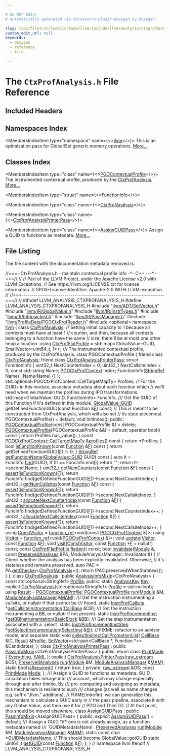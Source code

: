```yaml
---

# DO NOT EDIT!
# Automatically generated via docusaurus-plugin-doxygen by Doxygen.

slug: /api/files/include/include/llvm/include/llvm/analysis/ctxprofanalysis-h
custom_edit_url: null
keywords:
  - doxygen
  - reference
  - file

---
```





# The `CtxProfAnalysis.h` File Reference

<DoxygenPage pluginConfig={pluginConfig}>



## Included Headers

<IncludesList>
<IncludesListItem
  filePath="llvm/ADT/SetVector.h"
  permalink="/docs/api/files/include/include/llvm/include/llvm/adt/setvector-h"
  isLocal="true" />
<IncludesListItem
  filePath="llvm/IR/GlobalValue.h"
  permalink="/docs/api/files/include/include/llvm/include/llvm/ir/globalvalue-h"
  isLocal="true" />
<IncludesListItem
  filePath="llvm/IR/InstrTypes.h"
  permalink="/docs/api/files/include/include/llvm/include/llvm/ir/instrtypes-h"
  isLocal="true" />
<IncludesListItem
  filePath="llvm/IR/IntrinsicInst.h"
  permalink="/docs/api/files/include/include/llvm/include/llvm/ir/intrinsicinst-h"
  isLocal="true" />
<IncludesListItem
  filePath="llvm/IR/PassManager.h"
  permalink="/docs/api/files/include/include/llvm/include/llvm/ir/passmanager-h"
  isLocal="true" />
<IncludesListItem
  filePath="llvm/ProfileData/PGOCtxProfReader.h"
  permalink="/docs/api/files/include/include/llvm/include/llvm/profiledata/pgoctxprofreader-h"
  isLocal="true" />
<IncludesListItem
  filePath="optional"
  permalink=""
  isLocal="false" />
</IncludesList>

## Namespaces Index

<MembersIndex>

<MembersIndexItem
  type="namespace"
  name={<><a href="/docs/api/namespaces/llvm">llvm</a></>}>
This is an optimization pass for GlobalISel generic memory operations. <a href="/docs/api/namespaces/llvm/#details">More...</a>
</MembersIndexItem>

</MembersIndex>

## Classes Index

<MembersIndex>

<MembersIndexItem
  type="class"
  name={<><a href="/docs/api/classes/llvm/pgocontextualprofile">PGOContextualProfile</a></>}>
The instrumented contextual profile, produced by the <a href="/docs/api/classes/llvm/ctxprofanalysis">CtxProfAnalysis</a>. <a href="/docs/api/classes/llvm/pgocontextualprofile/#details">More...</a>
</MembersIndexItem>

<MembersIndexItem
  type="struct"
  name={<><a href="/docs/api/structs/llvm/pgocontextualprofile/functioninfo">FunctionInfo</a></>}>
</MembersIndexItem>

<MembersIndexItem
  type="class"
  name={<><a href="/docs/api/classes/llvm/ctxprofanalysis">CtxProfAnalysis</a></>}>
</MembersIndexItem>

<MembersIndexItem
  type="class"
  name={<><a href="/docs/api/classes/llvm/ctxprofanalysisprinterpass">CtxProfAnalysisPrinterPass</a></>}>
</MembersIndexItem>

<MembersIndexItem
  type="class"
  name={<><a href="/docs/api/classes/llvm/assignguidpass">AssignGUIDPass</a></>}>
Assign a GUID to functions as metadata. <a href="/docs/api/classes/llvm/assignguidpass/#details">More...</a>
</MembersIndexItem>

</MembersIndex>


## File Listing

The file content with the documentation metadata removed is:

<ProgramListing>

<Link id="l00001" /><CodeLine lineNumber="1"><span class="doxyHighlightComment">//===- CtxProfAnalysis.h - maintain contextual profile info   -&#42;- C++ ---&#42;-===//</span></CodeLine>
<Link id="l00002" /><CodeLine lineNumber="2"><span class="doxyHighlightComment">//</span></CodeLine>
<Link id="l00003" /><CodeLine lineNumber="3"><span class="doxyHighlightComment">// Part of the LLVM Project, under the Apache License v2.0 with LLVM Exceptions.</span></CodeLine>
<Link id="l00004" /><CodeLine lineNumber="4"><span class="doxyHighlightComment">// See https://llvm.org/LICENSE.txt for license information.</span></CodeLine>
<Link id="l00005" /><CodeLine lineNumber="5"><span class="doxyHighlightComment">// SPDX-License-Identifier: Apache-2.0 WITH LLVM-exception</span></CodeLine>
<Link id="l00006" /><CodeLine lineNumber="6"><span class="doxyHighlightComment">//</span></CodeLine>
<Link id="l00007" /><CodeLine lineNumber="7"><span class="doxyHighlightComment">//===----------------------------------------------------------------------===//</span></CodeLine>
<Link id="l00008" /><CodeLine lineNumber="8"><span class="doxyHighlightComment">//</span></CodeLine>
<Link id="l00009" /><CodeLine lineNumber="9"><span class="doxyHighlightPreprocessor">#ifndef LLVM&#95;ANALYSIS&#95;CTXPROFANALYSIS&#95;H</span></CodeLine>
<Link id="l00010" /><CodeLine lineNumber="10"><span class="doxyHighlightPreprocessor">#define LLVM&#95;ANALYSIS&#95;CTXPROFANALYSIS&#95;H</span></CodeLine>
<Link id="l00011" /><CodeLine lineNumber="11"></CodeLine>
<Link id="l00012" /><CodeLine lineNumber="12"><span class="doxyHighlightPreprocessor">#include &quot;<a href="/docs/api/files/include/include/llvm/include/llvm/adt/setvector-h">llvm/ADT/SetVector.h</a>&quot;</span></CodeLine>
<Link id="l00013" /><CodeLine lineNumber="13"><span class="doxyHighlightPreprocessor">#include &quot;<a href="/docs/api/files/include/include/llvm/include/llvm/ir/globalvalue-h">llvm/IR/GlobalValue.h</a>&quot;</span></CodeLine>
<Link id="l00014" /><CodeLine lineNumber="14"><span class="doxyHighlightPreprocessor">#include &quot;<a href="/docs/api/files/include/include/llvm/include/llvm/ir/instrtypes-h">llvm/IR/InstrTypes.h</a>&quot;</span></CodeLine>
<Link id="l00015" /><CodeLine lineNumber="15"><span class="doxyHighlightPreprocessor">#include &quot;<a href="/docs/api/files/include/include/llvm/include/llvm/ir/intrinsicinst-h">llvm/IR/IntrinsicInst.h</a>&quot;</span></CodeLine>
<Link id="l00016" /><CodeLine lineNumber="16"><span class="doxyHighlightPreprocessor">#include &quot;<a href="/docs/api/files/include/include/llvm/include/llvm/ir/passmanager-h">llvm/IR/PassManager.h</a>&quot;</span></CodeLine>
<Link id="l00017" /><CodeLine lineNumber="17"><span class="doxyHighlightPreprocessor">#include &quot;<a href="/docs/api/files/include/include/llvm/include/llvm/profiledata/pgoctxprofreader-h">llvm/ProfileData/PGOCtxProfReader.h</a>&quot;</span></CodeLine>
<Link id="l00018" /><CodeLine lineNumber="18"><span class="doxyHighlightPreprocessor">#include &lt;optional&gt;</span></CodeLine>
<Link id="l00019" /><CodeLine lineNumber="19"></CodeLine>
<Link id="l00020" /><CodeLine lineNumber="20"><span class="doxyHighlightKeyword">namespace </span><span class="doxyHighlight"><a href="/docs/api/namespaces/llvm">llvm</a> &#123;</span></CodeLine>
<Link id="l00021" /><CodeLine lineNumber="21"></CodeLine>
<Link id="l00022" /><CodeLine lineNumber="22"><span class="doxyHighlightKeyword">class </span><span class="doxyHighlight"><a href="/docs/api/classes/llvm/ctxprofanalysis">CtxProfAnalysis</a>;</span></CodeLine>
<Link id="l00023" /><CodeLine lineNumber="23"></CodeLine>
<Link id="l00024" /><CodeLine lineNumber="24"><span class="doxyHighlightComment">// Setting initial capacity to 1 because all contexts must have at least 1</span></CodeLine>
<Link id="l00025" /><CodeLine lineNumber="25"><span class="doxyHighlightComment">// counter, and then, because all contexts belonging to a function have the same</span></CodeLine>
<Link id="l00026" /><CodeLine lineNumber="26"><span class="doxyHighlightComment">// size, there&#39;ll be at most one other heap allocation.</span></CodeLine>
<Link id="l00027" /><CodeLine lineNumber="27" lineLink="/docs/api/namespaces/llvm/#a238669bf2815162eb6cdb30b97c63a3a"><span class="doxyHighlightKeyword">using </span><span class="doxyHighlight"><a href="/docs/api/namespaces/llvm/#a238669bf2815162eb6cdb30b97c63a3a">CtxProfFlatProfile</a> =</span></CodeLine>
<Link id="l00028" /><CodeLine lineNumber="28"><span class="doxyHighlight">    std::map&lt;GlobalValue::GUID, SmallVector&lt;uint64&#95;t, 1&gt;&gt;;</span></CodeLine>
<Link id="l00029" /><CodeLine lineNumber="29"></CodeLine>
<Link id="l00030" /><CodeLine lineNumber="30"><span class="doxyHighlightComment">/// The instrumented contextual profile, produced by the CtxProfAnalysis.</span></CodeLine>
<Link id="l00031" /><CodeLine lineNumber="31" lineLink="/docs/api/classes/llvm/pgocontextualprofile"><span class="doxyHighlightKeyword">class </span><span class="doxyHighlight">PGOContextualProfile &#123;</span></CodeLine>
<Link id="l00032" /><CodeLine lineNumber="32" lineLink="/docs/api/classes/llvm/pgocontextualprofile/#a5f28bb0261f59161c309ce160a3e0c3e"><span class="doxyHighlight">  </span><span class="doxyHighlightKeyword">friend</span><span class="doxyHighlight"> </span><span class="doxyHighlightKeyword">class </span><span class="doxyHighlight"><a href="/docs/api/classes/llvm/pgocontextualprofile/#a5f28bb0261f59161c309ce160a3e0c3e">CtxProfAnalysis</a>;</span></CodeLine>
<Link id="l00033" /><CodeLine lineNumber="33" lineLink="/docs/api/classes/llvm/pgocontextualprofile/#a27a369822e52cb0a0ee233393084836d"><span class="doxyHighlight">  </span><span class="doxyHighlightKeyword">friend</span><span class="doxyHighlight"> </span><span class="doxyHighlightKeyword">class </span><span class="doxyHighlight"><a href="/docs/api/classes/llvm/pgocontextualprofile/#a27a369822e52cb0a0ee233393084836d">CtxProfAnalysisPrinterPass</a>;</span></CodeLine>
<Link id="l00034" /><CodeLine lineNumber="34"><span class="doxyHighlight">  </span><span class="doxyHighlightKeyword">struct </span><span class="doxyHighlight">FunctionInfo &#123;</span></CodeLine>
<Link id="l00035" /><CodeLine lineNumber="35"><span class="doxyHighlight">    uint32&#95;t NextCounterIndex = 0;</span></CodeLine>
<Link id="l00036" /><CodeLine lineNumber="36"><span class="doxyHighlight">    uint32&#95;t NextCallsiteIndex = 0;</span></CodeLine>
<Link id="l00037" /><CodeLine lineNumber="37"><span class="doxyHighlight">    </span><span class="doxyHighlightKeyword">const</span><span class="doxyHighlight"> std::string Name;</span></CodeLine>
<Link id="l00038" /><CodeLine lineNumber="38"><span class="doxyHighlight">    <a href="/docs/api/classes/llvm/pgoctxprofcontext">PGOCtxProfContext</a> Index;</span></CodeLine>
<Link id="l00039" /><CodeLine lineNumber="39"><span class="doxyHighlight">    FunctionInfo(<a href="/docs/api/classes/llvm/stringref">StringRef</a> Name) : Name(Name) &#123;&#125;</span></CodeLine>
<Link id="l00040" /><CodeLine lineNumber="40"><span class="doxyHighlight">  &#125;;</span></CodeLine>
<Link id="l00041" /><CodeLine lineNumber="41"><span class="doxyHighlight">  std::optional&lt;PGOCtxProfContext::CallTargetMapTy&gt; Profiles;</span></CodeLine>
<Link id="l00042" /><CodeLine lineNumber="42"><span class="doxyHighlight">  </span><span class="doxyHighlightComment">// For the GUIDs in this module, associate metadata about each function which</span></CodeLine>
<Link id="l00043" /><CodeLine lineNumber="43"><span class="doxyHighlight">  </span><span class="doxyHighlightComment">// we&#39;ll need when we maintain the profiles during IPO transformations.</span></CodeLine>
<Link id="l00044" /><CodeLine lineNumber="44"><span class="doxyHighlight">  std::map&lt;GlobalValue::GUID, FunctionInfo&gt; FuncInfo;</span></CodeLine>
<Link id="l00045" /><CodeLine lineNumber="45"></CodeLine>
<Link id="l00046" /><CodeLine lineNumber="46"><span class="doxyHighlightComment">  /// Get the GUID of this Function if it&#39;s defined in this module.</span></CodeLine>
<Link id="l00047" /><CodeLine lineNumber="47"><span class="doxyHighlight">  <a href="/docs/api/classes/llvm/globalvalue/#a3af0428ec6e48cb2f05c199b7b9f7e07">GlobalValue::GUID</a> getDefinedFunctionGUID(</span><span class="doxyHighlightKeyword">const</span><span class="doxyHighlight"> Function &amp;<a href="/docs/api/files/lib/lib/support/md5-cpp/#a96d73bbd7af15cb1fc38c3f4a3bd82e9">F</a>) </span><span class="doxyHighlightKeyword">const</span><span class="doxyHighlight">;</span></CodeLine>
<Link id="l00048" /><CodeLine lineNumber="48"></CodeLine>
<Link id="l00049" /><CodeLine lineNumber="49"><span class="doxyHighlight">  </span><span class="doxyHighlightComment">// This is meant to be constructed from CtxProfAnalysis, which will also set</span></CodeLine>
<Link id="l00050" /><CodeLine lineNumber="50"><span class="doxyHighlight">  </span><span class="doxyHighlightComment">// its state piecemeal.</span></CodeLine>
<Link id="l00051" /><CodeLine lineNumber="51"><span class="doxyHighlight">  PGOContextualProfile() = </span><span class="doxyHighlightKeywordFlow">default</span><span class="doxyHighlight">;</span></CodeLine>
<Link id="l00052" /><CodeLine lineNumber="52"></CodeLine>
<Link id="l00053" /><CodeLine lineNumber="53"><span class="doxyHighlight">  </span><span class="doxyHighlightKeywordType">void</span><span class="doxyHighlight"> initIndex();</span></CodeLine>
<Link id="l00054" /><CodeLine lineNumber="54"></CodeLine>
<Link id="l00055" /><CodeLine lineNumber="55"><span class="doxyHighlightKeyword">public</span><span class="doxyHighlight">:</span></CodeLine>
<Link id="l00056" /><CodeLine lineNumber="56" lineLink="/docs/api/classes/llvm/pgocontextualprofile/#abe14947fb09a3f80d0facf4aecb44013"><span class="doxyHighlight">  <a href="/docs/api/classes/llvm/pgocontextualprofile/#abe14947fb09a3f80d0facf4aecb44013">PGOContextualProfile</a>(</span><span class="doxyHighlightKeyword">const</span><span class="doxyHighlight"> PGOContextualProfile &amp;) = </span><span class="doxyHighlightKeyword">delete</span><span class="doxyHighlight">;</span></CodeLine>
<Link id="l00057" /><CodeLine lineNumber="57" lineLink="/docs/api/classes/llvm/pgocontextualprofile/#a3108cccf01d6651703ca3a1dfc0e337a"><span class="doxyHighlight">  <a href="/docs/api/classes/llvm/pgocontextualprofile/#a3108cccf01d6651703ca3a1dfc0e337a">PGOContextualProfile</a>(PGOContextualProfile &amp;&amp;) = </span><span class="doxyHighlightKeywordFlow">default</span><span class="doxyHighlight">;</span></CodeLine>
<Link id="l00058" /><CodeLine lineNumber="58"></CodeLine>
<Link id="l00059" /><CodeLine lineNumber="59" lineLink="/docs/api/classes/llvm/pgocontextualprofile/#a956d9a568dfa5292f562efb228983ae7"><span class="doxyHighlight">  </span><span class="doxyHighlightKeyword">operator</span><span class="doxyHighlight"> bool()</span><span class="doxyHighlightKeyword"> const </span><span class="doxyHighlight">&#123; </span><span class="doxyHighlightKeywordFlow">return</span><span class="doxyHighlight"> Profiles.has&#95;value(); &#125;</span></CodeLine>
<Link id="l00060" /><CodeLine lineNumber="60"></CodeLine>
<Link id="l00061" /><CodeLine lineNumber="61" lineLink="/docs/api/classes/llvm/pgocontextualprofile/#a4234faa6686eb3d49b7dca83059c5305"><span class="doxyHighlight">  </span><span class="doxyHighlightKeyword">const</span><span class="doxyHighlight"> <a href="/docs/api/classes/llvm/pgoctxprofcontext/#afe49915d2374d86f45b65d4bbc8f7208">PGOCtxProfContext::CallTargetMapTy</a> &amp;<a href="/docs/api/classes/llvm/pgocontextualprofile/#a4234faa6686eb3d49b7dca83059c5305">profiles</a>()</span><span class="doxyHighlightKeyword"> const </span><span class="doxyHighlight">&#123;</span></CodeLine>
<Link id="l00062" /><CodeLine lineNumber="62"><span class="doxyHighlight">    </span><span class="doxyHighlightKeywordFlow">return</span><span class="doxyHighlight"> &#42;Profiles;</span></CodeLine>
<Link id="l00063" /><CodeLine lineNumber="63"><span class="doxyHighlight">  &#125;</span></CodeLine>
<Link id="l00064" /><CodeLine lineNumber="64"></CodeLine>
<Link id="l00065" /><CodeLine lineNumber="65" lineLink="/docs/api/classes/llvm/pgocontextualprofile/#af33a9e09888e910edab4b81d2b601f80"><span class="doxyHighlight">  </span><span class="doxyHighlightKeywordType">bool</span><span class="doxyHighlight"> <a href="/docs/api/classes/llvm/pgocontextualprofile/#af33a9e09888e910edab4b81d2b601f80">isFunctionKnown</a>(</span><span class="doxyHighlightKeyword">const</span><span class="doxyHighlight"> <a href="/docs/api/classes/llvm/function">Function</a> &amp;<a href="/docs/api/files/lib/lib/support/md5-cpp/#a96d73bbd7af15cb1fc38c3f4a3bd82e9">F</a>)</span><span class="doxyHighlightKeyword"> const </span><span class="doxyHighlight">&#123;</span></CodeLine>
<Link id="l00066" /><CodeLine lineNumber="66"><span class="doxyHighlight">    </span><span class="doxyHighlightKeywordFlow">return</span><span class="doxyHighlight"> getDefinedFunctionGUID(<a href="/docs/api/files/lib/lib/support/md5-cpp/#a96d73bbd7af15cb1fc38c3f4a3bd82e9">F</a>) != 0;</span></CodeLine>
<Link id="l00067" /><CodeLine lineNumber="67"><span class="doxyHighlight">  &#125;</span></CodeLine>
<Link id="l00068" /><CodeLine lineNumber="68"></CodeLine>
<Link id="l00069" /><CodeLine lineNumber="69" lineLink="/docs/api/classes/llvm/pgocontextualprofile/#a4e170cc734364539e4e88a9c2823d924"><span class="doxyHighlight">  <a href="/docs/api/classes/llvm/stringref">StringRef</a> <a href="/docs/api/classes/llvm/pgocontextualprofile/#a4e170cc734364539e4e88a9c2823d924">getFunctionName</a>(<a href="/docs/api/classes/llvm/globalvalue/#a3af0428ec6e48cb2f05c199b7b9f7e07">GlobalValue::GUID</a> GUID)</span><span class="doxyHighlightKeyword"> const </span><span class="doxyHighlight">&#123;</span></CodeLine>
<Link id="l00070" /><CodeLine lineNumber="70"><span class="doxyHighlight">    </span><span class="doxyHighlightKeyword">auto</span><span class="doxyHighlight"> It = FuncInfo.<a href="/docs/api/classes/llvm/stringref/#aab312a8386488873bac2eddfc67c22be">find</a>(GUID);</span></CodeLine>
<Link id="l00071" /><CodeLine lineNumber="71"><span class="doxyHighlight">    </span><span class="doxyHighlightKeywordFlow">if</span><span class="doxyHighlight"> (It == FuncInfo.end())</span></CodeLine>
<Link id="l00072" /><CodeLine lineNumber="72"><span class="doxyHighlight">      </span><span class="doxyHighlightKeywordFlow">return</span><span class="doxyHighlight"> </span><span class="doxyHighlightStringLiteral">&quot;&quot;</span><span class="doxyHighlight">;</span></CodeLine>
<Link id="l00073" /><CodeLine lineNumber="73"><span class="doxyHighlight">    </span><span class="doxyHighlightKeywordFlow">return</span><span class="doxyHighlight"> It-&gt;second.Name;</span></CodeLine>
<Link id="l00074" /><CodeLine lineNumber="74"><span class="doxyHighlight">  &#125;</span></CodeLine>
<Link id="l00075" /><CodeLine lineNumber="75"></CodeLine>
<Link id="l00076" /><CodeLine lineNumber="76" lineLink="/docs/api/classes/llvm/pgocontextualprofile/#a79c320c14c6573f80c9b7fb61309025c"><span class="doxyHighlight">  uint32&#95;t <a href="/docs/api/classes/llvm/pgocontextualprofile/#a79c320c14c6573f80c9b7fb61309025c">getNumCounters</a>(</span><span class="doxyHighlightKeyword">const</span><span class="doxyHighlight"> <a href="/docs/api/classes/llvm/function">Function</a> &amp;<a href="/docs/api/files/lib/lib/support/md5-cpp/#a96d73bbd7af15cb1fc38c3f4a3bd82e9">F</a>)</span><span class="doxyHighlightKeyword"> const </span><span class="doxyHighlight">&#123;</span></CodeLine>
<Link id="l00077" /><CodeLine lineNumber="77"><span class="doxyHighlight">    <a href="/docs/api/files/lib/lib/target/lib/target/amdgpu/silowercontrolflow-cpp/#a4868c5d81c5ccc98c47aeab6244346a0">assert</a>(<a href="/docs/api/classes/llvm/pgocontextualprofile/#af33a9e09888e910edab4b81d2b601f80">isFunctionKnown</a>(<a href="/docs/api/files/lib/lib/support/md5-cpp/#a96d73bbd7af15cb1fc38c3f4a3bd82e9">F</a>));</span></CodeLine>
<Link id="l00078" /><CodeLine lineNumber="78"><span class="doxyHighlight">    </span><span class="doxyHighlightKeywordFlow">return</span><span class="doxyHighlight"> FuncInfo.find(getDefinedFunctionGUID(<a href="/docs/api/files/lib/lib/support/md5-cpp/#a96d73bbd7af15cb1fc38c3f4a3bd82e9">F</a>))-&gt;second.NextCounterIndex;</span></CodeLine>
<Link id="l00079" /><CodeLine lineNumber="79"><span class="doxyHighlight">  &#125;</span></CodeLine>
<Link id="l00080" /><CodeLine lineNumber="80"></CodeLine>
<Link id="l00081" /><CodeLine lineNumber="81" lineLink="/docs/api/classes/llvm/pgocontextualprofile/#ac2f3cabd4e72d9ef095e567a4be43756"><span class="doxyHighlight">  uint32&#95;t <a href="/docs/api/classes/llvm/pgocontextualprofile/#ac2f3cabd4e72d9ef095e567a4be43756">getNumCallsites</a>(</span><span class="doxyHighlightKeyword">const</span><span class="doxyHighlight"> <a href="/docs/api/classes/llvm/function">Function</a> &amp;<a href="/docs/api/files/lib/lib/support/md5-cpp/#a96d73bbd7af15cb1fc38c3f4a3bd82e9">F</a>)</span><span class="doxyHighlightKeyword"> const </span><span class="doxyHighlight">&#123;</span></CodeLine>
<Link id="l00082" /><CodeLine lineNumber="82"><span class="doxyHighlight">    <a href="/docs/api/files/lib/lib/target/lib/target/amdgpu/silowercontrolflow-cpp/#a4868c5d81c5ccc98c47aeab6244346a0">assert</a>(<a href="/docs/api/classes/llvm/pgocontextualprofile/#af33a9e09888e910edab4b81d2b601f80">isFunctionKnown</a>(<a href="/docs/api/files/lib/lib/support/md5-cpp/#a96d73bbd7af15cb1fc38c3f4a3bd82e9">F</a>));</span></CodeLine>
<Link id="l00083" /><CodeLine lineNumber="83"><span class="doxyHighlight">    </span><span class="doxyHighlightKeywordFlow">return</span><span class="doxyHighlight"> FuncInfo.find(getDefinedFunctionGUID(<a href="/docs/api/files/lib/lib/support/md5-cpp/#a96d73bbd7af15cb1fc38c3f4a3bd82e9">F</a>))-&gt;second.NextCallsiteIndex;</span></CodeLine>
<Link id="l00084" /><CodeLine lineNumber="84"><span class="doxyHighlight">  &#125;</span></CodeLine>
<Link id="l00085" /><CodeLine lineNumber="85"></CodeLine>
<Link id="l00086" /><CodeLine lineNumber="86" lineLink="/docs/api/classes/llvm/pgocontextualprofile/#a84796b39de9d068136440712aa81fdc2"><span class="doxyHighlight">  uint32&#95;t <a href="/docs/api/classes/llvm/pgocontextualprofile/#a84796b39de9d068136440712aa81fdc2">allocateNextCounterIndex</a>(</span><span class="doxyHighlightKeyword">const</span><span class="doxyHighlight"> <a href="/docs/api/classes/llvm/function">Function</a> &amp;<a href="/docs/api/files/lib/lib/support/md5-cpp/#a96d73bbd7af15cb1fc38c3f4a3bd82e9">F</a>) &#123;</span></CodeLine>
<Link id="l00087" /><CodeLine lineNumber="87"><span class="doxyHighlight">    <a href="/docs/api/files/lib/lib/target/lib/target/amdgpu/silowercontrolflow-cpp/#a4868c5d81c5ccc98c47aeab6244346a0">assert</a>(<a href="/docs/api/classes/llvm/pgocontextualprofile/#af33a9e09888e910edab4b81d2b601f80">isFunctionKnown</a>(<a href="/docs/api/files/lib/lib/support/md5-cpp/#a96d73bbd7af15cb1fc38c3f4a3bd82e9">F</a>));</span></CodeLine>
<Link id="l00088" /><CodeLine lineNumber="88"><span class="doxyHighlight">    </span><span class="doxyHighlightKeywordFlow">return</span><span class="doxyHighlight"> FuncInfo.find(getDefinedFunctionGUID(<a href="/docs/api/files/lib/lib/support/md5-cpp/#a96d73bbd7af15cb1fc38c3f4a3bd82e9">F</a>))-&gt;second.NextCounterIndex++;</span></CodeLine>
<Link id="l00089" /><CodeLine lineNumber="89"><span class="doxyHighlight">  &#125;</span></CodeLine>
<Link id="l00090" /><CodeLine lineNumber="90"></CodeLine>
<Link id="l00091" /><CodeLine lineNumber="91" lineLink="/docs/api/classes/llvm/pgocontextualprofile/#ac3c5b4f301446a93ad24380ce9108e4e"><span class="doxyHighlight">  uint32&#95;t <a href="/docs/api/classes/llvm/pgocontextualprofile/#ac3c5b4f301446a93ad24380ce9108e4e">allocateNextCallsiteIndex</a>(</span><span class="doxyHighlightKeyword">const</span><span class="doxyHighlight"> <a href="/docs/api/classes/llvm/function">Function</a> &amp;<a href="/docs/api/files/lib/lib/support/md5-cpp/#a96d73bbd7af15cb1fc38c3f4a3bd82e9">F</a>) &#123;</span></CodeLine>
<Link id="l00092" /><CodeLine lineNumber="92"><span class="doxyHighlight">    <a href="/docs/api/files/lib/lib/target/lib/target/amdgpu/silowercontrolflow-cpp/#a4868c5d81c5ccc98c47aeab6244346a0">assert</a>(<a href="/docs/api/classes/llvm/pgocontextualprofile/#af33a9e09888e910edab4b81d2b601f80">isFunctionKnown</a>(<a href="/docs/api/files/lib/lib/support/md5-cpp/#a96d73bbd7af15cb1fc38c3f4a3bd82e9">F</a>));</span></CodeLine>
<Link id="l00093" /><CodeLine lineNumber="93"><span class="doxyHighlight">    </span><span class="doxyHighlightKeywordFlow">return</span><span class="doxyHighlight"> FuncInfo.find(getDefinedFunctionGUID(<a href="/docs/api/files/lib/lib/support/md5-cpp/#a96d73bbd7af15cb1fc38c3f4a3bd82e9">F</a>))-&gt;second.NextCallsiteIndex++;</span></CodeLine>
<Link id="l00094" /><CodeLine lineNumber="94"><span class="doxyHighlight">  &#125;</span></CodeLine>
<Link id="l00095" /><CodeLine lineNumber="95"></CodeLine>
<Link id="l00096" /><CodeLine lineNumber="96" lineLink="/docs/api/classes/llvm/pgocontextualprofile/#aad2ba855661f74791b8e8884f30787b9"><span class="doxyHighlight">  </span><span class="doxyHighlightKeyword">using </span><span class="doxyHighlight"><a href="/docs/api/classes/llvm/pgocontextualprofile/#aad2ba855661f74791b8e8884f30787b9">ConstVisitor</a> = <a href="/docs/api/classes/llvm/function-ref">function&#95;ref</a>&lt;void(</span><span class="doxyHighlightKeyword">const</span><span class="doxyHighlight"> <a href="/docs/api/classes/llvm/pgoctxprofcontext">PGOCtxProfContext</a> &amp;)&gt;;</span></CodeLine>
<Link id="l00097" /><CodeLine lineNumber="97" lineLink="/docs/api/classes/llvm/pgocontextualprofile/#a7b1c64e3180bd95f92a51ab0de95901c"><span class="doxyHighlight">  </span><span class="doxyHighlightKeyword">using </span><span class="doxyHighlight"><a href="/docs/api/classes/llvm/pgocontextualprofile/#a7b1c64e3180bd95f92a51ab0de95901c">Visitor</a> = <a href="/docs/api/classes/llvm/function-ref">function&#95;ref</a>&lt;void(<a href="/docs/api/classes/llvm/pgoctxprofcontext">PGOCtxProfContext</a> &amp;)&gt;;</span></CodeLine>
<Link id="l00098" /><CodeLine lineNumber="98"></CodeLine>
<Link id="l00099" /><CodeLine lineNumber="99"><span class="doxyHighlight">  </span><span class="doxyHighlightKeywordType">void</span><span class="doxyHighlight"> <a href="/docs/api/classes/llvm/pgocontextualprofile/#a4c63680ee62ec8bd5918b4389e26bcd1">update</a>(<a href="/docs/api/classes/llvm/pgocontextualprofile/#a7b1c64e3180bd95f92a51ab0de95901c">Visitor</a>, </span><span class="doxyHighlightKeyword">const</span><span class="doxyHighlight"> <a href="/docs/api/classes/llvm/function">Function</a> &amp;<a href="/docs/api/files/lib/lib/support/md5-cpp/#a96d73bbd7af15cb1fc38c3f4a3bd82e9">F</a>);</span></CodeLine>
<Link id="l00100" /><CodeLine lineNumber="100"><span class="doxyHighlight">  </span><span class="doxyHighlightKeywordType">void</span><span class="doxyHighlight"> <a href="/docs/api/classes/llvm/pgocontextualprofile/#a0aaa8bd4c2f0b4e66591869c1529d7e0">visit</a>(<a href="/docs/api/classes/llvm/pgocontextualprofile/#aad2ba855661f74791b8e8884f30787b9">ConstVisitor</a>, </span><span class="doxyHighlightKeyword">const</span><span class="doxyHighlight"> <a href="/docs/api/classes/llvm/function">Function</a> &#42;<a href="/docs/api/files/lib/lib/support/md5-cpp/#a96d73bbd7af15cb1fc38c3f4a3bd82e9">F</a> = </span><span class="doxyHighlightKeyword">nullptr</span><span class="doxyHighlight">) </span><span class="doxyHighlightKeyword">const</span><span class="doxyHighlight">;</span></CodeLine>
<Link id="l00101" /><CodeLine lineNumber="101"></CodeLine>
<Link id="l00102" /><CodeLine lineNumber="102"><span class="doxyHighlight">  </span><span class="doxyHighlightKeyword">const</span><span class="doxyHighlight"> <a href="/docs/api/namespaces/llvm/#a238669bf2815162eb6cdb30b97c63a3a">CtxProfFlatProfile</a> <a href="/docs/api/classes/llvm/pgocontextualprofile/#a33cb6013b6d9331d0af575039895b0ce">flatten</a>() </span><span class="doxyHighlightKeyword">const</span><span class="doxyHighlight">;</span></CodeLine>
<Link id="l00103" /><CodeLine lineNumber="103"></CodeLine>
<Link id="l00104" /><CodeLine lineNumber="104" lineLink="/docs/api/classes/llvm/pgocontextualprofile/#a5e148b3ef3e5c8affa1403cef577159f"><span class="doxyHighlight">  </span><span class="doxyHighlightKeywordType">bool</span><span class="doxyHighlight"> <a href="/docs/api/classes/llvm/pgocontextualprofile/#a5e148b3ef3e5c8affa1403cef577159f">invalidate</a>(<a href="/docs/api/classes/llvm/module">Module</a> &amp;, </span><span class="doxyHighlightKeyword">const</span><span class="doxyHighlight"> <a href="/docs/api/classes/llvm/preservedanalyses">PreservedAnalyses</a> &amp;PA,</span></CodeLine>
<Link id="l00105" /><CodeLine lineNumber="105"><span class="doxyHighlight">                  ModuleAnalysisManager::Invalidator &amp;) &#123;</span></CodeLine>
<Link id="l00106" /><CodeLine lineNumber="106"><span class="doxyHighlight">    </span><span class="doxyHighlightComment">// Check whether the analysis has been explicitly invalidated. Otherwise,</span></CodeLine>
<Link id="l00107" /><CodeLine lineNumber="107"><span class="doxyHighlight">    </span><span class="doxyHighlightComment">// it&#39;s stateless and remains preserved.</span></CodeLine>
<Link id="l00108" /><CodeLine lineNumber="108"><span class="doxyHighlight">    </span><span class="doxyHighlightKeyword">auto</span><span class="doxyHighlight"> PAC = PA.<a href="/docs/api/classes/llvm/preservedanalyses/#aa7a1b769f9c57010cc41d9c3bb9d39c6">getChecker</a>&lt;<a href="/docs/api/classes/llvm/pgocontextualprofile/#a5f28bb0261f59161c309ce160a3e0c3e">CtxProfAnalysis</a>&gt;();</span></CodeLine>
<Link id="l00109" /><CodeLine lineNumber="109"><span class="doxyHighlight">    </span><span class="doxyHighlightKeywordFlow">return</span><span class="doxyHighlight"> !PAC.preservedWhenStateless();</span></CodeLine>
<Link id="l00110" /><CodeLine lineNumber="110"><span class="doxyHighlight">  &#125;</span></CodeLine>
<Link id="l00111" /><CodeLine lineNumber="111"><span class="doxyHighlight">&#125;;</span></CodeLine>
<Link id="l00112" /><CodeLine lineNumber="112"></CodeLine>
<Link id="l00113" /><CodeLine lineNumber="113" lineLink="/docs/api/classes/llvm/ctxprofanalysis"><span class="doxyHighlightKeyword">class </span><span class="doxyHighlight"><a href="/docs/api/classes/llvm/ctxprofanalysis/#aeb0c1de723319e0dde2c8e263eb4c2ac">CtxProfAnalysis</a> : </span><span class="doxyHighlightKeyword">public</span><span class="doxyHighlight"> <a href="/docs/api/structs/llvm/analysisinfomixin">AnalysisInfoMixin</a>&lt;CtxProfAnalysis&gt; &#123;</span></CodeLine>
<Link id="l00114" /><CodeLine lineNumber="114"><span class="doxyHighlight">  </span><span class="doxyHighlightKeyword">const</span><span class="doxyHighlight"> std::optional&lt;StringRef&gt; <a href="/docs/api/files/lib/lib/codegen/mirsampleprofile-cpp/#a009775794ead70aa23c76df46ab4ed8a">Profile</a>;</span></CodeLine>
<Link id="l00115" /><CodeLine lineNumber="115"></CodeLine>
<Link id="l00116" /><CodeLine lineNumber="116"><span class="doxyHighlightKeyword">public</span><span class="doxyHighlight">:</span></CodeLine>
<Link id="l00117" /><CodeLine lineNumber="117" lineLink="/docs/api/classes/llvm/ctxprofanalysis/#aa59b19b76f7d4522d1abbeda36f844d6"><span class="doxyHighlight">  </span><span class="doxyHighlightKeyword">static</span><span class="doxyHighlight"> <a href="/docs/api/structs/llvm/analysiskey">AnalysisKey</a> <a href="/docs/api/classes/llvm/ctxprofanalysis/#aa59b19b76f7d4522d1abbeda36f844d6">Key</a>;</span></CodeLine>
<Link id="l00118" /><CodeLine lineNumber="118"><span class="doxyHighlight">  </span><span class="doxyHighlightKeyword">explicit</span><span class="doxyHighlight"> <a href="/docs/api/classes/llvm/ctxprofanalysis/#aeb0c1de723319e0dde2c8e263eb4c2ac">CtxProfAnalysis</a>(std::optional&lt;StringRef&gt; <a href="/docs/api/files/lib/lib/codegen/mirsampleprofile-cpp/#a009775794ead70aa23c76df46ab4ed8a">Profile</a> = std::nullopt);</span></CodeLine>
<Link id="l00119" /><CodeLine lineNumber="119"></CodeLine>
<Link id="l00120" /><CodeLine lineNumber="120" lineLink="/docs/api/classes/llvm/ctxprofanalysis/#ad194602e219bc748c795ee7fbbac6abb"><span class="doxyHighlight">  </span><span class="doxyHighlightKeyword">using </span><span class="doxyHighlight"><a href="/docs/api/classes/llvm/ctxprofanalysis/#ad194602e219bc748c795ee7fbbac6abb">Result</a> = <a href="/docs/api/classes/llvm/pgocontextualprofile">PGOContextualProfile</a>;</span></CodeLine>
<Link id="l00121" /><CodeLine lineNumber="121"></CodeLine>
<Link id="l00122" /><CodeLine lineNumber="122"><span class="doxyHighlight">  <a href="/docs/api/classes/llvm/pgocontextualprofile">PGOContextualProfile</a> <a href="/docs/api/classes/llvm/ctxprofanalysis/#a0cbc02f8988e793203b0a4f7e75587c0">run</a>(<a href="/docs/api/classes/llvm/module">Module</a> &amp;M, <a href="/docs/api/namespaces/llvm/#af9c9208365fd9ce11392b4d79485e259">ModuleAnalysisManager</a> &amp;<a href="/docs/api/files/lib/lib/passes/passbuilderbindings-cpp/#a85bddafa659a93a7a67c9094648259be">MAM</a>);</span></CodeLine>
<Link id="l00123" /><CodeLine lineNumber="123"></CodeLine>
<Link id="l00124" /><CodeLine lineNumber="124"><span class="doxyHighlightComment">  /// Get the instruction instrumenting a callsite, or nullptr if that cannot be</span></CodeLine>
<Link id="l00125" /><CodeLine lineNumber="125"><span class="doxyHighlightComment">  /// found.</span></CodeLine>
<Link id="l00126" /><CodeLine lineNumber="126"><span class="doxyHighlight">  </span><span class="doxyHighlightKeyword">static</span><span class="doxyHighlight"> <a href="/docs/api/classes/llvm/instrprofcallsite">InstrProfCallsite</a> &#42;<a href="/docs/api/classes/llvm/ctxprofanalysis/#aa20d83f600303548f2e24aa2fc98e377">getCallsiteInstrumentation</a>(<a href="/docs/api/classes/llvm/callbase">CallBase</a> &amp;CB);</span></CodeLine>
<Link id="l00127" /><CodeLine lineNumber="127"></CodeLine>
<Link id="l00128" /><CodeLine lineNumber="128"><span class="doxyHighlightComment">  /// Get the instruction instrumenting a BB, or nullptr if not present.</span></CodeLine>
<Link id="l00129" /><CodeLine lineNumber="129"><span class="doxyHighlight">  </span><span class="doxyHighlightKeyword">static</span><span class="doxyHighlight"> <a href="/docs/api/classes/llvm/instrprofincrementinst">InstrProfIncrementInst</a> &#42;<a href="/docs/api/classes/llvm/ctxprofanalysis/#a3a31a6be1881280b30e349edabc9ca43">getBBInstrumentation</a>(<a href="/docs/api/classes/llvm/basicblock">BasicBlock</a> &amp;BB);</span></CodeLine>
<Link id="l00130" /><CodeLine lineNumber="130"></CodeLine>
<Link id="l00131" /><CodeLine lineNumber="131"><span class="doxyHighlightComment">  /// Get the step instrumentation associated with a &#96;select&#96;</span></CodeLine>
<Link id="l00132" /><CodeLine lineNumber="132"><span class="doxyHighlight">  </span><span class="doxyHighlightKeyword">static</span><span class="doxyHighlight"> <a href="/docs/api/classes/llvm/instrprofincrementinststep">InstrProfIncrementInstStep</a> &#42;<a href="/docs/api/classes/llvm/ctxprofanalysis/#a411b52f3710d28d5927341e36853f03b">getSelectInstrumentation</a>(<a href="/docs/api/classes/llvm/selectinst">SelectInst</a> &amp;<a href="/docs/api/namespaces/llvm/si">SI</a>);</span></CodeLine>
<Link id="l00133" /><CodeLine lineNumber="133"></CodeLine>
<Link id="l00134" /><CodeLine lineNumber="134"><span class="doxyHighlight">  </span><span class="doxyHighlightComment">// FIXME: refactor to an advisor model, and separate</span></CodeLine>
<Link id="l00135" /><CodeLine lineNumber="135"><span class="doxyHighlight">  </span><span class="doxyHighlightKeyword">static</span><span class="doxyHighlight"> </span><span class="doxyHighlightKeywordType">void</span><span class="doxyHighlight"> <a href="/docs/api/classes/llvm/ctxprofanalysis/#a4dd66bb1f3a24ebaf94d2f204a700e4a">collectIndirectCallPromotionList</a>(</span></CodeLine>
<Link id="l00136" /><CodeLine lineNumber="136"><span class="doxyHighlight">      <a href="/docs/api/classes/llvm/callbase">CallBase</a> &amp;IC, <a href="/docs/api/classes/llvm/ctxprofanalysis/#ad194602e219bc748c795ee7fbbac6abb">Result</a> &amp;<a href="/docs/api/files/lib/lib/codegen/mirsampleprofile-cpp/#a009775794ead70aa23c76df46ab4ed8a">Profile</a>,</span></CodeLine>
<Link id="l00137" /><CodeLine lineNumber="137"><span class="doxyHighlight">      <a href="/docs/api/classes/llvm/setvector">SetVector</a>&lt;std::pair&lt;CallBase &#42;, Function &#42;&gt;&gt; &amp;Candidates);</span></CodeLine>
<Link id="l00138" /><CodeLine lineNumber="138"><span class="doxyHighlight">&#125;;</span></CodeLine>
<Link id="l00139" /><CodeLine lineNumber="139"></CodeLine>
<Link id="l00140" /><CodeLine lineNumber="140" lineLink="/docs/api/classes/llvm/ctxprofanalysisprinterpass"><span class="doxyHighlightKeyword">class </span><span class="doxyHighlight"><a href="/docs/api/classes/llvm/ctxprofanalysisprinterpass/#a76448512581b028422c7d6c9dbfb7656">CtxProfAnalysisPrinterPass</a></span></CodeLine>
<Link id="l00141" /><CodeLine lineNumber="141"><span class="doxyHighlight">    : </span><span class="doxyHighlightKeyword">public</span><span class="doxyHighlight"> <a href="/docs/api/structs/llvm/passinfomixin">PassInfoMixin</a>&lt;CtxProfAnalysisPrinterPass&gt; &#123;</span></CodeLine>
<Link id="l00142" /><CodeLine lineNumber="142"><span class="doxyHighlightKeyword">public</span><span class="doxyHighlight">:</span></CodeLine>
<Link id="l00143" /><CodeLine lineNumber="143" lineLink="/docs/api/classes/llvm/ctxprofanalysisprinterpass/#a3af78ff7af591ecd49d28b8e6fa1ca79a709468af25e91284821d1bdbfdded24c"><span class="doxyHighlight">  </span><span class="doxyHighlightKeyword">enum class</span><span class="doxyHighlight"> <a href="/docs/api/classes/llvm/ctxprofanalysisprinterpass/#a3af78ff7af591ecd49d28b8e6fa1ca79">PrintMode</a> &#123; <a href="/docs/api/classes/llvm/ctxprofanalysisprinterpass/#a3af78ff7af591ecd49d28b8e6fa1ca79a709468af25e91284821d1bdbfdded24c">Everything</a>, <a href="/docs/api/classes/llvm/ctxprofanalysisprinterpass/#a3af78ff7af591ecd49d28b8e6fa1ca79a9463f87bbed1fcdacfb8d40e185ca2bc">YAML</a> &#125;;</span></CodeLine>
<Link id="l00144" /><CodeLine lineNumber="144"><span class="doxyHighlight">  </span><span class="doxyHighlightKeyword">explicit</span><span class="doxyHighlight"> <a href="/docs/api/classes/llvm/ctxprofanalysisprinterpass/#a76448512581b028422c7d6c9dbfb7656">CtxProfAnalysisPrinterPass</a>(<a href="/docs/api/classes/llvm/raw-ostream">raw&#95;ostream</a> &amp;OS);</span></CodeLine>
<Link id="l00145" /><CodeLine lineNumber="145"></CodeLine>
<Link id="l00146" /><CodeLine lineNumber="146"><span class="doxyHighlight">  <a href="/docs/api/classes/llvm/preservedanalyses">PreservedAnalyses</a> <a href="/docs/api/classes/llvm/ctxprofanalysisprinterpass/#a3edae17ead4808eee55b99b0e1add11b">run</a>(<a href="/docs/api/classes/llvm/module">Module</a> &amp;M, <a href="/docs/api/namespaces/llvm/#af9c9208365fd9ce11392b4d79485e259">ModuleAnalysisManager</a> &amp;<a href="/docs/api/files/lib/lib/passes/passbuilderbindings-cpp/#a85bddafa659a93a7a67c9094648259be">MAM</a>);</span></CodeLine>
<Link id="l00147" /><CodeLine lineNumber="147" lineLink="/docs/api/classes/llvm/ctxprofanalysisprinterpass/#afbd292d8d7342d7050c1e83e21a27b7b"><span class="doxyHighlight">  </span><span class="doxyHighlightKeyword">static</span><span class="doxyHighlight"> </span><span class="doxyHighlightKeywordType">bool</span><span class="doxyHighlight"> <a href="/docs/api/classes/llvm/ctxprofanalysisprinterpass/#afbd292d8d7342d7050c1e83e21a27b7b">isRequired</a>() &#123; </span><span class="doxyHighlightKeywordFlow">return</span><span class="doxyHighlight"> </span><span class="doxyHighlightKeyword">true</span><span class="doxyHighlight">; &#125;</span></CodeLine>
<Link id="l00148" /><CodeLine lineNumber="148"></CodeLine>
<Link id="l00149" /><CodeLine lineNumber="149"><span class="doxyHighlightKeyword">private</span><span class="doxyHighlight">:</span></CodeLine>
<Link id="l00150" /><CodeLine lineNumber="150"><span class="doxyHighlight">  <a href="/docs/api/classes/llvm/raw-ostream">raw&#95;ostream</a> &amp;OS;</span></CodeLine>
<Link id="l00151" /><CodeLine lineNumber="151"><span class="doxyHighlight">  </span><span class="doxyHighlightKeyword">const</span><span class="doxyHighlight"> <a href="/docs/api/classes/llvm/ctxprofanalysisprinterpass/#a3af78ff7af591ecd49d28b8e6fa1ca79">PrintMode</a> <a href="/docs/api/files/lib/lib/codegen/regallocevictionadvisor-cpp/#aef71c4b21823f236e70cc6d62375adcd">Mode</a>;</span></CodeLine>
<Link id="l00152" /><CodeLine lineNumber="152"><span class="doxyHighlight">&#125;;</span></CodeLine>
<Link id="l00153" /><CodeLine lineNumber="153"></CodeLine>
<Link id="l00154" /><CodeLine lineNumber="154"><span class="doxyHighlightComment">/// Assign a GUID to functions as metadata. GUID calculation takes linkage into</span></CodeLine>
<Link id="l00155" /><CodeLine lineNumber="155"><span class="doxyHighlightComment">/// account, which may change especially through and after thinlto. By</span></CodeLine>
<Link id="l00156" /><CodeLine lineNumber="156"><span class="doxyHighlightComment">/// pre-computing and assigning as metadata, this mechanism is resilient to such</span></CodeLine>
<Link id="l00157" /><CodeLine lineNumber="157"><span class="doxyHighlightComment">/// changes (as well as name changes e.g. suffix &quot;.llvm.&quot; additions).</span></CodeLine>
<Link id="l00158" /><CodeLine lineNumber="158"></CodeLine>
<Link id="l00159" /><CodeLine lineNumber="159"><span class="doxyHighlightComment">// FIXME(mtrofin): we can generalize this mechanism to calculate a GUID early in</span></CodeLine>
<Link id="l00160" /><CodeLine lineNumber="160"><span class="doxyHighlightComment">// the pass pipeline, associate it with any Global Value, and then use it for</span></CodeLine>
<Link id="l00161" /><CodeLine lineNumber="161"><span class="doxyHighlightComment">// PGO and ThinLTO.</span></CodeLine>
<Link id="l00162" /><CodeLine lineNumber="162"><span class="doxyHighlightComment">// At that point, this should be moved elsewhere.</span></CodeLine>
<Link id="l00163" /><CodeLine lineNumber="163" lineLink="/docs/api/classes/llvm/assignguidpass"><span class="doxyHighlightKeyword">class </span><span class="doxyHighlight"><a href="/docs/api/classes/llvm/assignguidpass/#aea9d1c52a94e44bfae70ed8b19f4c709">AssignGUIDPass</a> : </span><span class="doxyHighlightKeyword">public</span><span class="doxyHighlight"> <a href="/docs/api/structs/llvm/passinfomixin">PassInfoMixin</a>&lt;AssignGUIDPass&gt; &#123;</span></CodeLine>
<Link id="l00164" /><CodeLine lineNumber="164"><span class="doxyHighlightKeyword">public</span><span class="doxyHighlight">:</span></CodeLine>
<Link id="l00165" /><CodeLine lineNumber="165" lineLink="/docs/api/classes/llvm/assignguidpass/#aea9d1c52a94e44bfae70ed8b19f4c709"><span class="doxyHighlight">  </span><span class="doxyHighlightKeyword">explicit</span><span class="doxyHighlight"> <a href="/docs/api/classes/llvm/assignguidpass/#aea9d1c52a94e44bfae70ed8b19f4c709">AssignGUIDPass</a>() = </span><span class="doxyHighlightKeywordFlow">default</span><span class="doxyHighlight">;</span></CodeLine>
<Link id="l00166" /><CodeLine lineNumber="166"></CodeLine>
<Link id="l00167" /><CodeLine lineNumber="167"><span class="doxyHighlightComment">  /// Assign a GUID &#42;if&#42; one is not already assign, as a function metadata named</span></CodeLine>
<Link id="l00168" /><CodeLine lineNumber="168"><span class="doxyHighlightComment">  /// &#96;GUIDMetadataName&#96;.</span></CodeLine>
<Link id="l00169" /><CodeLine lineNumber="169"><span class="doxyHighlight">  <a href="/docs/api/classes/llvm/preservedanalyses">PreservedAnalyses</a> <a href="/docs/api/classes/llvm/assignguidpass/#aa89d9261590d9a6a45bb5a02e907c32c">run</a>(<a href="/docs/api/classes/llvm/module">Module</a> &amp;M, <a href="/docs/api/namespaces/llvm/#af9c9208365fd9ce11392b4d79485e259">ModuleAnalysisManager</a> &amp;<a href="/docs/api/files/lib/lib/passes/passbuilderbindings-cpp/#a85bddafa659a93a7a67c9094648259be">MAM</a>);</span></CodeLine>
<Link id="l00170" /><CodeLine lineNumber="170" lineLink="/docs/api/classes/llvm/assignguidpass/#a0d7de14ccfc0cc5b792c7ff03bff1170"><span class="doxyHighlight">  </span><span class="doxyHighlightKeyword">static</span><span class="doxyHighlight"> </span><span class="doxyHighlightKeyword">const</span><span class="doxyHighlight"> </span><span class="doxyHighlightKeywordType">char</span><span class="doxyHighlight"> &#42;<a href="/docs/api/classes/llvm/assignguidpass/#a0d7de14ccfc0cc5b792c7ff03bff1170">GUIDMetadataName</a>;</span></CodeLine>
<Link id="l00171" /><CodeLine lineNumber="171"><span class="doxyHighlight">  </span><span class="doxyHighlightComment">// This should become GlobalValue::getGUID</span></CodeLine>
<Link id="l00172" /><CodeLine lineNumber="172"><span class="doxyHighlight">  </span><span class="doxyHighlightKeyword">static</span><span class="doxyHighlight"> uint64&#95;t <a href="/docs/api/classes/llvm/assignguidpass/#a00cd72af35cb6bdeae06467500b531ae">getGUID</a>(</span><span class="doxyHighlightKeyword">const</span><span class="doxyHighlight"> <a href="/docs/api/classes/llvm/function">Function</a> &amp;<a href="/docs/api/files/lib/lib/support/md5-cpp/#a96d73bbd7af15cb1fc38c3f4a3bd82e9">F</a>);</span></CodeLine>
<Link id="l00173" /><CodeLine lineNumber="173"><span class="doxyHighlight">&#125;;</span></CodeLine>
<Link id="l00174" /><CodeLine lineNumber="174"></CodeLine>
<Link id="l00175" /><CodeLine lineNumber="175"><span class="doxyHighlight">&#125; </span><span class="doxyHighlightComment">// namespace llvm</span></CodeLine>
<Link id="l00176" /><CodeLine lineNumber="176"><span class="doxyHighlightPreprocessor">#endif </span><span class="doxyHighlightComment">// LLVM&#95;ANALYSIS&#95;CTXPROFANALYSIS&#95;H</span></CodeLine>

</ProgramListing>


</DoxygenPage>

